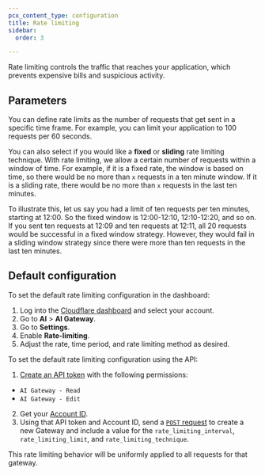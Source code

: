 ```yaml
---
pcx_content_type: configuration
title: Rate limiting
sidebar:
  order: 3

---
```



Rate limiting controls the traffic that reaches your application, which prevents expensive bills and suspicious activity.

## Parameters

You can define rate limits as the number of requests that get sent in a specific time frame. For example, you can limit your application to 100 requests per 60 seconds.

You can also select if you would like a **fixed** or **sliding** rate limiting technique. With rate limiting, we allow a certain number of requests within a window of time. For example, if it is a fixed rate, the window is based on time, so there would be no more than `x` requests in a ten minute window. If it is a sliding rate, there would be no more than `x` requests in the last ten minutes.

To illustrate this, let us say you had a limit of ten requests per ten minutes, starting at 12:00. So the fixed window is 12:00-12:10, 12:10-12:20, and so on. If you sent ten requests at 12:09 and ten requests at 12:11, all 20 requests would be successful in a fixed window strategy. However, they would fail in a sliding window strategy since there were more than ten requests in the last ten minutes.

## Default configuration

<Tabs> <TabItem label="Dashboard">

To set the default rate limiting configuration in the dashboard:

1. Log into the [Cloudflare dashboard](https://dash.cloudflare.com/) and select your account.
2. Go to **AI** > **AI Gateway**.
3. Go to **Settings**.
4. Enable **Rate-limiting**.
5. Adjust the rate, time period, and rate limiting method as desired.

</TabItem> <TabItem label="API">

To set the default rate limiting configuration using the API:

1. [Create an API token](/fundamentals/api/get-started/create-token/) with the following permissions:

* `AI Gateway - Read`
* `AI Gateway - Edit`

2. Get your [Account ID](/fundamentals/setup/find-account-and-zone-ids/).
3. Using that API token and Account ID, send a [`POST` request](/api/operations/aig-config-create-gateway) to create a new Gateway and include a value for the `rate_limiting_interval`, `rate_limiting_limit`, and `rate_limiting_technique`.

</TabItem> </Tabs>

This rate limiting behavior will be uniformly applied to all requests for that gateway.
